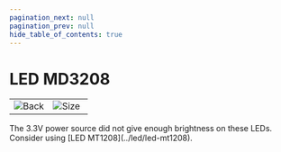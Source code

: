 ```yaml
---
pagination_next: null
pagination_prev: null
hide_table_of_contents: true
---
```



# LED MD3208

<table>
<td width='50%'>
    <img alt="Back" src="/img/catalog/lled-md3208-1.png" />
</td>
<td width='50%'>
    <img alt="Size" src="/img/catalog/lled-md3208-2.png" />
</td>
</table>
The 3.3V power source did not give enough brightness on these LEDs. Consider using [LED MT1208](../led/led-mt1208).
